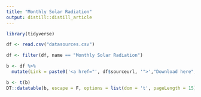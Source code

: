 ```yaml
---
title: "Monthly Solar Radiation"
output: distill::distill_article
---
```


```r

library(tidyverse)

df <- read.csv("datasources.csv")

df <- filter(df, name == "Monthly Solar Radiation")

b <- df %>%
  mutate(Link = paste0('<a href="', df$sourceurl, '">',"Download here", '</a>'))

b <- t(b)
DT::datatable(b, escape = F, options = list(dom = 't', pageLength = 15), colnames ="")

```






